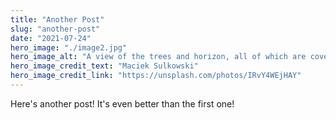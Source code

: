 ---
title: "Another Post"
slug: "another-post"
date: "2021-07-24"
hero_image: "./image2.jpg"
hero_image_alt: "A view of the trees and horizon, all of which are covered in a layer of snow"
hero_image_credit_text: "Maciek Sulkowski"
hero_image_credit_link: "https://unsplash.com/photos/IRvY4WEjHAY"
---

Here's another post! It's even better than the first one!